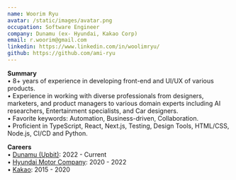 ```yaml
---
name: Woorim Ryu
avatar: /static/images/avatar.png
occupation: Software Engineer
company: Dunamu (ex- Hyundai, Kakao Corp)
email: r.woorim@gmail.com
linkedin: https://www.linkedin.com/in/woolimryu/
github: https://github.com/ami-ryu
---
```


<b>Summary</b> <br />
• 8+ years of experience in developing front-end and UI/UX of various products.<br/>
• Experience in working with diverse professionals from designers, marketers, and product managers to various domain experts including AI researchers, Entertainment specialists, and Car designers.<br/>
• Favorite keywords: Automation, Business-driven, Collaboration.<br/>
• Proficient in TypeScript, React, Next.js, Testing, Design Tools, HTML/CSS, Node.js, CI/CD and Python.

<b>Careers</b> <br />
• [Dunamu (Upbit)](https://www.dunamu.com/services/blockchain): 2022 - Current <br/>
• [Hyundai Motor Company](https://www.hyundai.com/worldwide/en): 2020 - 2022 <br/>
• [Kakao](https://www.kakaocorp.com/page/): 2015 - 2020
